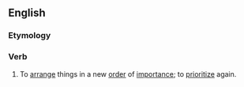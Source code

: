 ==English==

===Etymology===
{{prefix|en|re|prioritize}}

===Verb===
{{en-verb}}

# {{lb|en|transitive}} To [[arrange]] things in a new [[order]] of [[importance]]; to [[prioritize]] again.